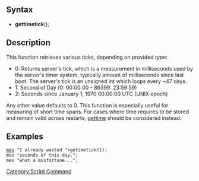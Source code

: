 ==Syntax==
*'''gettimetick'''(<type>);

==Description==
This function retrieves various ticks, depending on provided ''type'':
*0: Returns server's tick, which is a measurement in milliseconds used by the server's timer system, typically amount of milliseconds since last boot. The server's tick is an unsigned int which loops every ~47 days.
*1: Second of Day (0: 00:00:00 - 86399: 23:59:59)
*2: Seconds since January 1, 1970 00:00:00 UTC (UNIX epoch)
Any other value defaults to 0. This function is especially useful for measuring of short time spans. For cases where time requires to be stored and remain valid across restarts, [[gettime]] should be considered instead.

==Examples==
 [[mes]] "I already wasted "+getimetick(1);
 mes "seconds of this day,";
 mes "what a misfortune...";

[[Category:Script Command]]